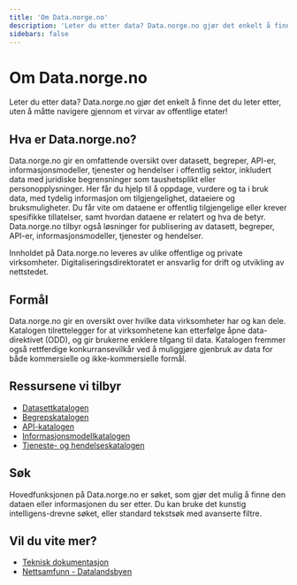```yaml
---
title: 'Om Data.norge.no'
description: 'Leter du etter data? Data.norge.no gjør det enkelt å finne det du leter etter, uten å måtte navigere gjennom et virvar av offentlige etater!'
sidebars: false
---
```


# Om Data.norge.no

<Ingress size='xs'>
    Leter du etter data? Data.norge.no gjør det enkelt å finne det du leter etter, uten å måtte navigere gjennom et
    virvar av offentlige etater!
</Ingress>

## Hva er Data.norge.no?

Data.norge.no gir en omfattende oversikt over datasett, begreper, API-er, informasjonsmodeller, tjenester og hendelser i offentlig sektor, inkludert data med juridiske begrensninger som taushetsplikt eller personopplysninger. Her får du hjelp til å oppdage, vurdere og ta i bruk data, med tydelig informasjon om tilgjengelighet, dataeiere og bruksmuligheter. Du får vite om dataene er offentlig tilgjengelige eller krever spesifikke tillatelser, samt hvordan dataene er relatert og hva de betyr. Data.norge.no tilbyr også løsninger for publisering av datasett, begreper, API-er, informasjonsmodeller, tjenester og hendelser.

Innholdet på Data.norge.no leveres av ulike offentlige og private virksomheter. Digitaliseringsdirektoratet er ansvarlig for drift og utvikling av nettstedet.

## Formål

Data.norge.no gir en oversikt over hvilke data virksomheter har og kan dele. Katalogen tilrettelegger for at virksomhetene kan etterfølge åpne data-direktivet (ODD), og gir brukerne enklere tilgang til data. Katalogen fremmer også rettferdige konkurransevilkår ved å muliggjøre gjenbruk av data for både kommersielle og ikke-kommersielle formål.

## Ressursene vi tilbyr

-   [Datasettkatalogen](https://data.norge.no/datasets)
-   [Begrepskatalogen](https://data.norge.no/concepts)
-   [API-katalogen](https://data.norge.no/data-services)
-   [Informasjonsmodellkatalogen](https://data.norge.no/information-models)
-   [Tjeneste- og hendelseskatalogen](https://data.norge.no/public-services-and-events)

## Søk

Hovedfunksjonen på Data.norge.no er søket, som gjør det mulig å finne den dataen eller informasjonen du ser etter. Du kan bruke det kunstig intelligens-drevne søket, eller standard tekstsøk med avanserte filtre.

## Vil du vite mer?

-   [Teknisk dokumentasjon](https://informasjonsforvaltning.github.io/)
-   [Nettsamfunn - Datalandsbyen](https://datalandsbyen.norge.no/)
